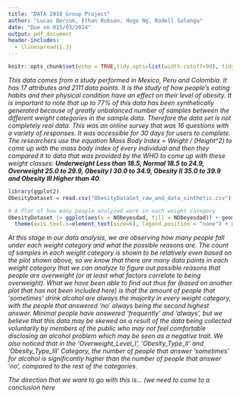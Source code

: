 ```yaml
---
title: "DATA 2010 Group Project"
author: "Lucas Berzuk, Ethan Robson, Hugo Ng, Rodell Salonga"
date: "Due on 015/03/2024"
output: pdf_document
header-includes:
  - \linespread{1.3}
---
```


```r
knitr::opts_chunk$set(echo = TRUE,tidy.opts=list(width.cutoff=90), tidy=TRUE)
```

*This data comes from a study performed in Mexico, Peru and Colombia. It has 17 attributes and 2111 data points. It is the study of how people's eating habits and their physical condition have an effect on their level of obesity. It is important to note that up to 77% of this data has been synthetically generated because of greatly unbalanced number of samples between the different weight categories in the sample data. Therefore the data set is not completely real data. This was an online survey that was 16 questions with a variety of responses. It was accessible for 30 days for users to complete. The researchers use the equation Mass Body Index = Weight / (Height^2) to come up with the mass body index of every individual and then they compared it to data that was provided by the WHO to come up with these weight classes: **Underweight Less than 18.5, Normal 18.5 to 24.9, Overweight 25.0 to 29.9, Obesity I 30.0 to 34.9, Obesity II 35.0 to 39.9 and Obesity III Higher than 40**. *

```r
library(ggplot2)
ObesityDataset = read.csv("ObesityDataSet_raw_and_data_sinthetic.csv")

# A Plot of how many people analyzed were in each weight category
ObesityDataset |> ggplot(aes(x = NObeyesdad, fill = NObeyesdad)) + geom_bar() + 
  theme(axis.text.x=element_text(size=6), legend.position = "none") + xlab("Weight Category")
```
*At this stage in our data analysis, we are observing how many people fall under each weight category and what the possible reasons are. The count of samples in each weight category is shown to be relatively even based on the plot shown above, so we know that there are many data points in each weight category that we can analyze to figure out possible reasons that people are overweight (or at least what factors correlate to being overweight). What we have been able to find out thus far (based on another plot that has not been included here) is that the amount of people that 'sometimes' drink alcohol are always the majority in every weight category, with the people that answered 'no' always being the second highest answer. Minimal people have answered 'frequently' and 'always', but we believe that this data may be skewed as a result of the data being collected voluntarily by members of the public who may not feel comfortable disclosing an alcohol problem which may be seen as a negative trait. We also noticed that in the 'Overweight_Level_I', 'Obesity_Type_II' and 'Obesity_Type_III' Category, the number of people that answer 'sometimes' for alcohol is significantly higher than the number of people that answer 'no', compared to the rest of the categories.*

*The direction that we want to go with this is... (we need to come to a conclusion here*
